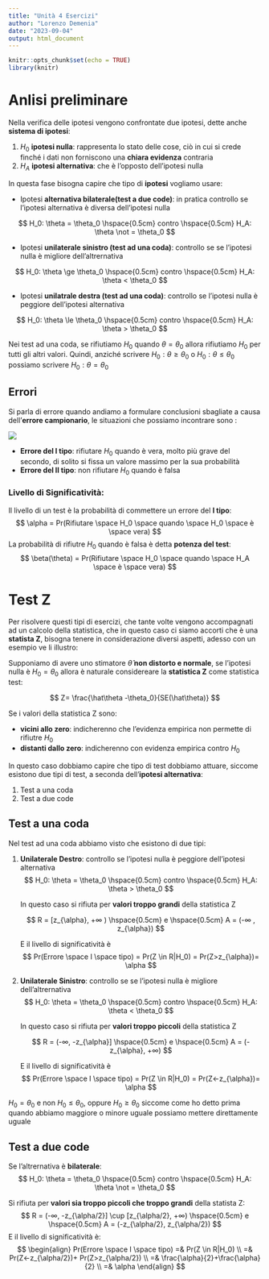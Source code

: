 ```yaml
---
title: "Unità 4 Esercizi"
author: "Lorenzo Demenia"
date: "2023-09-04"
output: html_document
---
```



```r
knitr::opts_chunk$set(echo = TRUE)
library(knitr)
```

# Anlisi preliminare
Nella verifica delle ipotesi vengono confrontate due ipotesi, dette anche **sistema di ipotesi**:

1. $H_0$ **ipotesi nulla**: rappresenta lo stato delle cose, ciò in cui si crede finché i dati non forniscono una **chiara evidenza** contraria
2. $H_A$ **ipotesi alternativa**: che è l'opposto dell'ipotesi nulla 

In questa fase bisogna capire che tipo di **ipotesi** vogliamo usare: 

- Ipotesi **alternativa bilaterale(test a due code)**: in pratica controllo se l'ipotesi alternativa
è diversa dell'ipotesi nulla 

$$
H_0: \theta = \theta_0 \hspace{0.5cm} contro \hspace{0.5cm} H_A:  \theta \not = \theta_0
$$

- Ipotesi **unilaterale sinistro (test ad una coda)**: controllo se se l'ipotesi nulla è migliore dell'altrernativa

$$
    H_0: \theta \ge \theta_0 \hspace{0.5cm} contro \hspace{0.5cm} H_A:  \theta < \theta_0
$$

- Ipotesi **unilatrale destra (test ad una coda)**: controllo se l'ipotesi nulla è peggiore dell'ipotesi alternativa

$$
    H_0: \theta \le \theta_0 \hspace{0.5cm} contro \hspace{0.5cm} H_A:  \theta > \theta_0
$$

Nei test ad una coda, se rifiutiamo $H_0$ quando $\theta = \theta_0$ allora rifiutiamo $H_0$ per tutti gli altri valori. 
Quindi, anziché scrivere $H_0: \theta \ge \theta_0$ o $H_0: \theta \le \theta_0$ possiamo scrivere $H_0: \theta = \theta_0$

## Errori 

Si parla di errore quando andiamo a formulare conclusioni sbagliate a causa dell'**errore campionario**, le situazioni 
che possiamo incontrare sono :

![]("/var/folders/zc/3mbjvbdd27ldx89g1mdhf3rw0000gn/T/TemporaryItems/NSIRD_screencaptureui_omlKi2/Screenshot 2023-06-09 alle 15.54.59.png")

- **Errore del I tipo**: rifiutare $H_0$ quando è vera, molto più grave del secondo, di solito si fissa un valore massimo per la sua probabilità
- **Errore del II tipo**: non rifiutare $H_0$ quando è falsa 

### Livello di Significatività: 

Il livello di un test è la probabilità di commettere un errore del **I tipo**:
$$
\alpha = Pr(Rifiutare \space H_0 \space quando \space H_0 \space è \space vera)
$$
La probabilità di rifiutre $H_0$ quando è falsa è detta **potenza del test**:
$$
\beta(\theta) = Pr(Rifiutare \space H_0 \space quando \space H_A \space è \space vera)
$$

# Test Z 
Per risolvere questi tipi di esercizi, che tante volte vengono accompagnati ad un calcolo 
della statistica, che in questo caso ci siamo accorti che è una **statista Z**, bisogna tenere
in considerazione diversi aspetti, adesso con un esempio ve li illustro: 

Supponiamo di avere uno stimatore $\hat \theta$ **non distorto e normale**, se l'ipotesi nulla 
è $H_0 = \theta_0$ allora è naturale considereare la **statistica Z** come statistica test: 

$$
    Z= \frac{\hat\theta -\theta_0}{SE(\hat\theta)}
$$

Se i valori della statistica Z sono: 

- **vicini allo zero**: indicherenno che l'evidenza empirica non permette di rifiutre $H_0$
- **distanti dallo zero**: indicherenno con evidenza empirica contro $H_0$

In questo caso dobbiamo capire che tipo di test dobbiamo attuare, 
siccome esistono due tipi di test, a seconda dell'**ipotesi alternativa**:

1. Test a una coda
2. Test a due code 

## Test a una coda 

Nel test ad una coda abbiamo visto che esistono di due tipi: 

1. **Unilaterale Destro**: controllo se l'ipotesi nulla è peggiore dell'ipotesi alternativa
    $$
         H_0: \theta = \theta_0 \hspace{0.5cm} contro \hspace{0.5cm} H_A:  \theta > \theta_0
    $$
    
    In questo caso si rifiuta per **valori troppo grandi** della statistica Z

    $$
        R = [z_{\alpha}, +∞ ) \hspace{0.5cm} e \hspace{0.5cm} A = (-∞ , z_{\alpha})
    $$

    E il livello di significatività è 
    $$
        Pr(Errore \space I \space tipo) = Pr(Z \in R|H_0) = Pr(Z>z_{\alpha})= \alpha
    $$

2. **Unilaterale Sinistro**: controllo se se l'ipotesi nulla è migliore dell'altrernativa
    $$
         H_0: \theta = \theta_0 \hspace{0.5cm} contro \hspace{0.5cm} H_A:  \theta < \theta_0
    $$
    
    In questo caso si rifiuta per **valori troppo piccoli** della statistica Z

    $$
        R = (-∞, -z_{\alpha}] \hspace{0.5cm} e \hspace{0.5cm} A = (-z_{\alpha}, +∞)
    $$

    E il livello di significatività è 
    $$
        Pr(Errore \space I \space tipo) = Pr(Z \in R|H_0) = Pr(Z<-z_{\alpha})= \alpha
    $$

$H_0 = \theta_0$ e non $H_0 \le \theta_0$, oppure $H_0 \ge \theta_0$ siccome come ho detto prima 
quando abbiamo maggiore o minore uguale possiamo mettere direttamente uguale 

## Test a due code 

Se l'altrernativa è **bilaterale**: 
    $$
        H_0: \theta = \theta_0 \hspace{0.5cm} contro \hspace{0.5cm} H_A:  \theta \not = \theta_0
    $$

Si rifiuta per **valori sia troppo piccoli che troppo grandi** della statista Z: 
    $$
        R = (-∞, -z_{\alpha/2}] \cup [z_{\alpha/2}, +∞) \hspace{0.5cm} e \hspace{0.5cm} A = (-z_{\alpha/2}, z_{\alpha/2})
    $$
E il livello di significatività è: 
    $$
        \begin{align}
        Pr(Errore \space I \space tipo) =& Pr(Z \in R|H_0) \\
                                        =& Pr(Z<-z_{\alpha/2})+ Pr(Z>z_{\alpha/2}) \\
                                        =& \frac{\alpha}{2}+\frac{\alpha}{2} \\
                                        =& \alpha
        \end{align}
    $$

